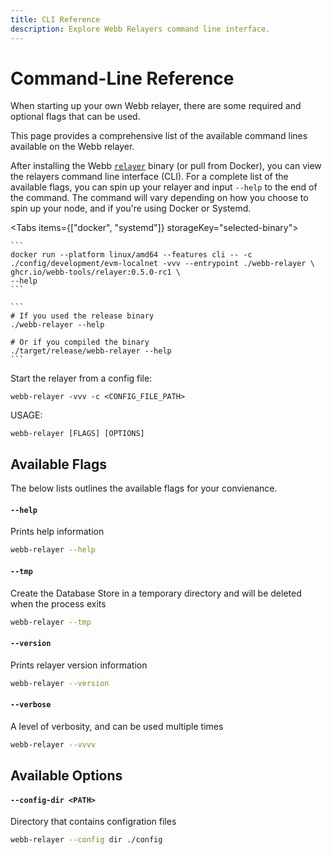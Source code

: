 ```yaml
---
title: CLI Reference
description: Explore Webb Relayers command line interface.
---
```



# Command-Line Reference

When starting up your own Webb relayer, there are some required and optional flags that can be used.

This page provides a comprehensive list of the available command lines available on the Webb relayer.

After installing the Webb [`relayer`](/repo/docs/getting-started/add-to-project) binary (or pull from Docker), you can view the relayers command line interface (CLI). For a complete list of the available flags, you can spin up your relayer and input `--help`
to the end of the command. The command will vary depending on how you choose to spin up your node, and if you're using Docker or Systemd.

<Tabs items={["docker", "systemd"]} storageKey="selected-binary">
  <Tab>

    ```
    docker run --platform linux/amd64 --features cli -- -c ./config/development/evm-localnet -vvv --entrypoint ./webb-relayer \
    ghcr.io/webb-tools/relayer:0.5.0-rc1 \
    --help
    ```

  </Tab>
  <Tab>

    ```
    # If you used the release binary
    ./webb-relayer --help

    # Or if you compiled the binary
    ./target/release/webb-relayer --help
    ```

  </Tab>
</Tabs>

Start the relayer from a config file:

```
webb-relayer -vvv -c <CONFIG_FILE_PATH>
```

USAGE:

```
webb-relayer [FLAGS] [OPTIONS]
```

## Available Flags

The below lists outlines the available flags for your convienance.

#### `--help`

Prints help information

```sh
webb-relayer --help
```

#### `--tmp`

Create the Database Store in a temporary directory and will be deleted when the process exits

```sh
webb-relayer --tmp
```

#### `--version`

Prints relayer version information

```sh
webb-relayer --version
```

#### `--verbose`

A level of verbosity, and can be used multiple times

```sh
webb-relayer --vvvv
```

## Available Options

#### `--config-dir <PATH>`

Directory that contains configration files

```sh
webb-relayer --config dir ./config
```
